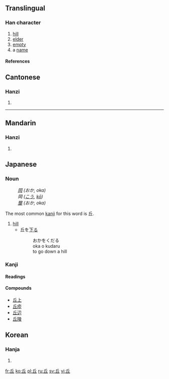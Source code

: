 {{see|丠}}<!-- may be replaced by zh-forms -->

==Translingual==
===Han character===
{{Han char|rn=1|rad=一|as=04|sn=5|four=7210<sub>1</sub>|canj=人一 (OM)}}
# [[hill]]
# [[elder]]
# [[empty]]
# a [[name]]
====References====
{{Han ref|kx=0077.140|dkj=00033|dj=0156.020|hdz=10017.010|uh=4E18|ud=19992|bh=A543|bd=42307}}




==Cantonese==
===Hanzi===
{{yue-hanzi|jyut=|y=yau1}}
# {{defn|Cantonese}}
----
==Mandarin==
===Hanzi===
{{cmn-hanzi|pin=[[qiū]] (qiu1)|wg=ch'iu<sup>1</sup>}}
# {{defn|Mandarin}}



==Japanese==


===Noun===
{{ja-noun|k|count=|hira=おか|kata=|rom=oka|kanji=|kyu=|shin=|hidx=}}
:''[[岡]] (おか, oka)''
:''岡 ([[こう]], [[kō]])''
:''[[壟]] (おか, oka)''

The most common [[kanji]] for this word is 丘.
# [[hill]]
#*丘を[[下る]]
#*:おかをくだる
#*:oka o kudaru
#*:to go down a hill

===Kanji===
{{ja-kanji|grade=|rs=一04}}
====Readings====
{{ja-readings|on=[[きゅう]] ([[kyū]])|kun=[[おか]] ([[oka]])}}
====Compounds====
*[[丘上]]
*[[丘疹]]
*[[丘辺]]
*[[丘陵]]




==Korean==
===Hanja===
{{ko-hanja|hangeul=구|rv=gu|mr=ku}}
# {{defn|Korean}}






[[fr:丘]]
[[ko:丘]]
[[pl:丘]]
[[ru:丘]]
[[sv:丘]]
[[vi:丘]]